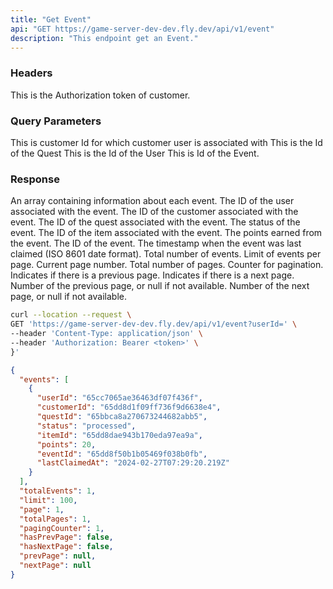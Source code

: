 ```yaml
---
title: "Get Event"
api: "GET https://game-server-dev-dev.fly.dev/api/v1/event"
description: "This endpoint get an Event."
---
```


### Headers
<ParamField header="Authorization" type="string" required>
  This is the Authorization token of customer.
</ParamField>

### Query Parameters
<ParamField query="customerId" type="string">
  This is customer Id for which customer user is associated with
</ParamField>
<ParamField query="questId" type="string">
  This is the Id of the Quest
</ParamField>

<ParamField query="userId" type="string">
  This is the Id of the User
</ParamField>

<ParamField query="eventId" type="string">
 This is Id of the Event.
</ParamField>

### Response

<ResponseField name="events" type="array" required>
 An array containing information about each event.
</ResponseField>
<ResponseField name="events.userId" type="string" required>
 The ID of the user associated with the event.
</ResponseField>
<ResponseField name="events.customerId" type="string" required>
 The ID of the customer associated with the event.
</ResponseField>
<ResponseField name="events.questId" type="string" required>
 The ID of the quest associated with the event.
</ResponseField>
<ResponseField name="events.status" type="string" required>
 The status of the event.
</ResponseField>
<ResponseField name="events.itemId" type="string" required>
 The ID of the item associated with the event.
</ResponseField>
<ResponseField name="events.points" type="number" required>
 The points earned from the event.
</ResponseField>
<ResponseField name="events.eventId" type="string" required>
 The ID of the event.
</ResponseField>
<ResponseField name="events.lastClaimedAt" type="string" required>
 The timestamp when the event was last claimed (ISO 8601 date format).
</ResponseField>
<ResponseField name="totalEvents" type="number" required>
 Total number of events.
</ResponseField>
<ResponseField name="limit" type="number" required>
 Limit of events per page.
</ResponseField>
<ResponseField name="page" type="number" required>
 Current page number.
</ResponseField>
<ResponseField name="totalPages" type="number" required>
 Total number of pages.
</ResponseField>
<ResponseField name="pagingCounter" type="number" required>
 Counter for pagination.
</ResponseField>
<ResponseField name="hasPrevPage" type="boolean" required>
 Indicates if there is a previous page.
</ResponseField>
<ResponseField name="hasNextPage" type="boolean" required>
 Indicates if there is a next page.
</ResponseField>
<ResponseField name="prevPage" type="number|null" required>
 Number of the previous page, or null if not available.
</ResponseField>
<ResponseField name="nextPage" type="number|null" required>
 Number of the next page, or null if not available.
</ResponseField>

<RequestExample>

```bash Example Request
curl --location --request \
GET 'https://game-server-dev-dev.fly.dev/api/v1/event?userId=' \
--header 'Content-Type: application/json' \
--header 'Authorization: Bearer <token>' \
}'
```

</RequestExample>

<ResponseExample>

```json Response
{
  "events": [
    {
      "userId": "65cc7065ae36463df07f436f",
      "customerId": "65dd8d1f09ff736f9d6638e4",
      "questId": "65bbca8a270673244682abb5",
      "status": "processed",
      "itemId": "65dd8dae943b170eda97ea9a",
      "points": 20,
      "eventId": "65dd8f50b1b05469f038b0fb",
      "lastClaimedAt": "2024-02-27T07:29:20.219Z"
    }
  ],
  "totalEvents": 1,
  "limit": 100,
  "page": 1,
  "totalPages": 1,
  "pagingCounter": 1,
  "hasPrevPage": false,
  "hasNextPage": false,
  "prevPage": null,
  "nextPage": null
}
```

</ResponseExample>
